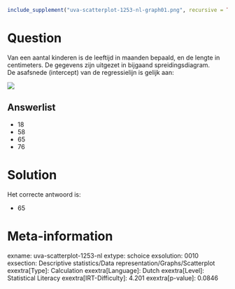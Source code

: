 ```r
include_supplement("uva-scatterplot-1253-nl-graph01.png", recursive = TRUE)
```

Question
========

Van een aantal kinderen is de leeftijd in maanden bepaald, en de lengte
in centimeters. De gegevens zijn uitgezet in bijgaand
spreidingsdiagram.\
De asafsnede (intercept) van de regressielijn is gelijk aan:

![](uva-scatterplot-1253-nl-graph01.png)

Answerlist
----------

* 18
* 58
* 65
* 76

Solution
========

Het correcte antwoord is: 

* 65

Meta-information
================
exname: uva-scatterplot-1253-nl
extype: schoice
exsolution: 0010
exsection: Descriptive statistics/Data representation/Graphs/Scatterplot
exextra[Type]: Calculation
exextra[Language]: Dutch
exextra[Level]: Statistical Literacy
exextra[IRT-Difficulty]: 4.201
exextra[p-value]: 0.0846
